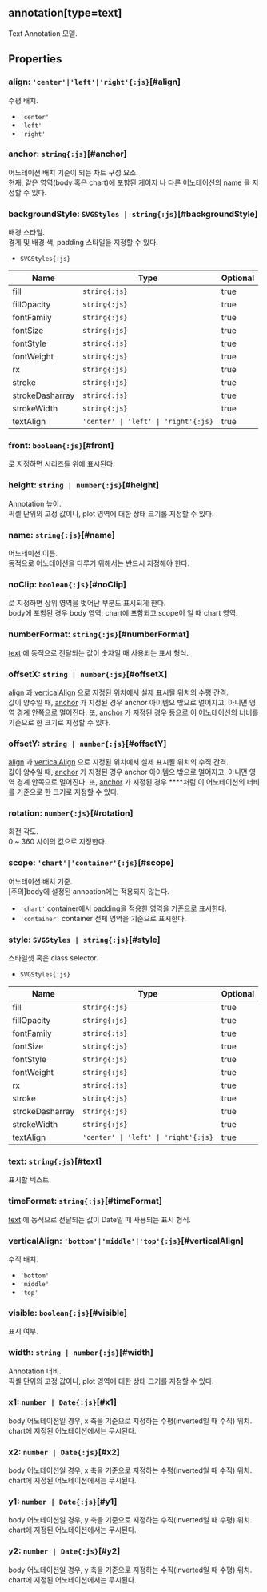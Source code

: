 ## **annotation[type=text]**
Text Annotation 모델.
## Properties

### align: `'center'|'left'|'right'{:js}`[#align]
수평 배치.<br/>  
- `'center'` 
- `'left'` 
- `'right'` 

<DefaultValue value="{@link" contents="anchor}가 지정되면 'center', 아니면 'left'"></DefaultValue>
### anchor: `string{:js}`[#anchor]
어노테이션 배치 기준이 되는 차트 구성 요소.<br/>
현재, 같은 영역(body 혹은 chart)에 포함된 [게이지](/config/config/base/gauge) 나 다른 어노테이션의 [name](/config/config/annotation/text#name) 을 지정할 수 있다.  
<DefaultValue value="undefined" contents=""></DefaultValue>
### backgroundStyle: `SVGStyles | string{:js}`[#backgroundStyle]
배경 스타일.<br/>
경계 및 배경 색, padding 스타일을 지정할 수 있다.  
- `SVGStyles{:js}` 

| Name | Type | Optional |  
| ----- | ----- | ----- |  
| fill | `string{:js}` | true |  
| fillOpacity | `string{:js}` | true |  
| fontFamily | `string{:js}` | true |  
| fontSize | `string{:js}` | true |  
| fontStyle | `string{:js}` | true |  
| fontWeight | `string{:js}` | true |  
| rx | `string{:js}` | true |  
| stroke | `string{:js}` | true |  
| strokeDasharray | `string{:js}` | true |  
| strokeWidth | `string{:js}` | true |  
| textAlign | `'center' \| 'left' \| 'right'{:js}` | true |<DefaultValue value="undefined" contents=""></DefaultValue>
### front: `boolean{:js}`[#front]
<Content type="keyword" value="true"></Content>로 지정하면 시리즈들 위에 표시된다.  
<DefaultValue value="false" contents=""></DefaultValue>
### height: `string | number{:js}`[#height]
Annotation 높이.<br/>
픽셀 단위의 고정 값이나, plot 영역에 대한 상태 크기롤 지정할 수 있다.  
<DefaultValue value="undefined" contents=""></DefaultValue>
### name: `string{:js}`[#name]
어노테이션 이름.<br/>
동적으로 어노테이션을 다루기 위해서는 반드시 지정해야 한다.  
<DefaultValue value="undefined" contents=""></DefaultValue>
### noClip: `boolean{:js}`[#noClip]
<Content type="keyword" value="true"></Content>로 지정하면 상위 영역을 벗어난 부분도 표시되게 한다.<br/>
body에 포함된 경우 body 영역,
chart에 포함되고 scope이 <Content type="expression" value="'chart'"></Content>일 때 chart 영역.  
<DefaultValue value="undefined" contents=""></DefaultValue>
### numberFormat: `string{:js}`[#numberFormat]
[text](#text) 에 동적으로 전달되는 값이 숫자일 때 사용되는 표시 형식.  
<DefaultValue value="undefined" contents=""></DefaultValue>
### offsetX: `string | number{:js}`[#offsetX]
[align](#align) 과 [verticalAlign](#verticalalign) 으로 지정된 위치에서 실제 표시될 위치의 수평 간격.<br/>
값이 양수일 때, [anchor](#anchor) 가 지정된 경우 anchor 아이템으 밖으로 멀어지고, 아니면 영역 경계 안쪽으로 멀어진다.
또, [anchor](#anchor) 가 지정된 경우 **<Content type="expression" value="'0.5w'"></Content>** 등으로 이 어노테이션의 너비를 기준으로 한 크기로 지정할 수 있다.  
<DefaultValue value="undefined" contents=""></DefaultValue>
### offsetY: `string | number{:js}`[#offsetY]
[align](#align) 과 [verticalAlign](#verticalalign) 으로 지정된 위치에서 실제 표시될 위치의 수직 간격.<br/>
값이 양수일 때, [anchor](#anchor) 가 지정된 경우 anchor 아이템으 밖으로 멀어지고, 아니면 영역 경계 안쪽으로 멀어진다.
또, [anchor](#anchor) 가 지정된 경우 **<Content type="expression" value="'0.5h'"></Content>**처럼 이 어노테이션의 너비를 기준으로 한 크기로 지정할 수 있다.  
<DefaultValue value="undefined" contents=""></DefaultValue>
### rotation: `number{:js}`[#rotation]
회전 각도.<br/>
0 ~ 360 사이의 값으로 지정한다.  
<DefaultValue value="undefined" contents=""></DefaultValue>
### scope: `'chart'|'container'{:js}`[#scope]
어노테이션 배치 기준.<br/>
[주의]body에 설정된 annoation에는 적용되지 않는다.  
- `'chart'` container에서 padding을 적용한 영역을 기준으로 표시한다.
- `'container'` container 전체 영역을 기준으로 표시한다.

<DefaultValue value="'chart'" contents=""></DefaultValue>
### style: `SVGStyles | string{:js}`[#style]
스타일셋 혹은 class selector.  
- `SVGStyles{:js}` 

| Name | Type | Optional |  
| ----- | ----- | ----- |  
| fill | `string{:js}` | true |  
| fillOpacity | `string{:js}` | true |  
| fontFamily | `string{:js}` | true |  
| fontSize | `string{:js}` | true |  
| fontStyle | `string{:js}` | true |  
| fontWeight | `string{:js}` | true |  
| rx | `string{:js}` | true |  
| stroke | `string{:js}` | true |  
| strokeDasharray | `string{:js}` | true |  
| strokeWidth | `string{:js}` | true |  
| textAlign | `'center' \| 'left' \| 'right'{:js}` | true |<DefaultValue value="undefined" contents=""></DefaultValue>
### text: `string{:js}`[#text]
표시할 텍스트.  
<DefaultValue value="'Text'" contents=""></DefaultValue>
### timeFormat: `string{:js}`[#timeFormat]
[text](#text) 에 동적으로 전달되는 값이 Date일 때 사용되는 표시 형식.  
<DefaultValue value="undefined" contents=""></DefaultValue>
### verticalAlign: `'bottom'|'middle'|'top'{:js}`[#verticalAlign]
수직 배치.<br/>  
- `'bottom'` 
- `'middle'` 
- `'top'` 

<DefaultValue value="'top'" contents=""></DefaultValue>
### visible: `boolean{:js}`[#visible]
표시 여부.  
<DefaultValue value="true" contents=""></DefaultValue>
### width: `string | number{:js}`[#width]
Annotation 너비.<br/>
픽셀 단위의 고정 값이나, plot 영역에 대한 상태 크기롤 지정할 수 있다.  
<DefaultValue value="undefined" contents=""></DefaultValue>
### x1: `number | Date{:js}`[#x1]
body 어노테이션일 경우,
x 축을 기준으로 지정하는 수평(inverted일 때 수직) 위치.<br/>
chart에 지정된 어노테이션에서는 무시된다.  
<DefaultValue value="undefined" contents=""></DefaultValue>
### x2: `number | Date{:js}`[#x2]
body 어노테이션일 경우,
x 축을 기준으로 지정하는 수평(inverted일 때 수직) 위치.<br/>
chart에 지정된 어노테이션에서는 무시된다.  
<DefaultValue value="undefined" contents=""></DefaultValue>
### y1: `number | Date{:js}`[#y1]
body 어노테이션일 경우,
y 축을 기준으로 지정하는 수직(inverted일 때 수평) 위치.<br/>
chart에 지정된 어노테이션에서는 무시된다.  
<DefaultValue value="undefined" contents=""></DefaultValue>
### y2: `number | Date{:js}`[#y2]
body 어노테이션일 경우,
y 축을 기준으로 지정하는 수직(inverted일 때 수평) 위치.<br/>
chart에 지정된 어노테이션에서는 무시된다.  
<DefaultValue value="undefined" contents=""></DefaultValue>